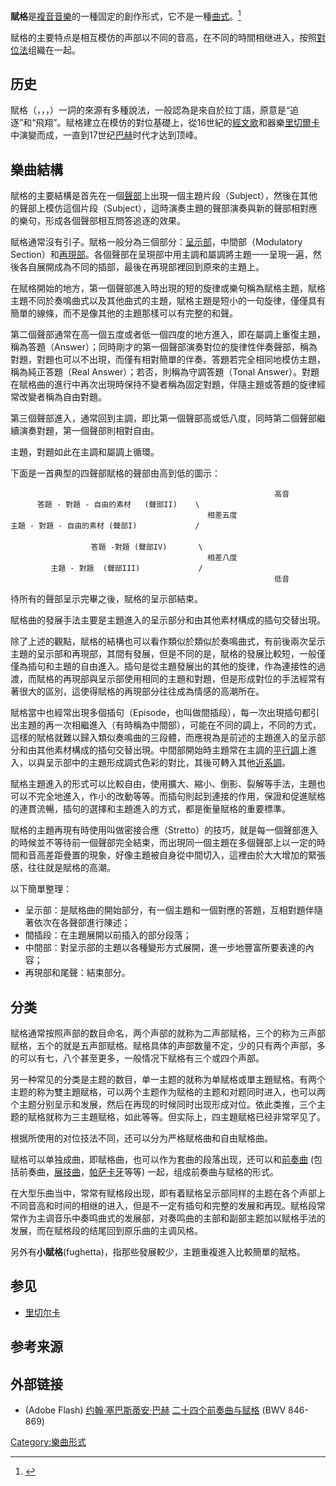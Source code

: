 {{refimprove|time=2016-01-20T03:47:08+00:00}}
'''賦格'''是[[複音音樂|複音音樂]]的一種固定的創作形式，它不是一種[[曲式|曲式]]。<ref>{{cite book | first = Bruce | last = Benward | title = Music in Theory and Practice | edition = 3rd | volume = 2 | location = Dubuque | publisher = Wm. C. Brown Publishers | year = 1985 | page= 45 | isbn = 0-697-03633-2 }}</ref>

赋格的主要特点是相互模仿的声部以不同的音高，在不同的時間相继进入，按照[[對位法|對位法]]组織在一起。

== 历史 ==

賦格（{{lang-en|fugue}}，{{lang-de|Fuge}}，{{lang-fr|fugue}}，{{lang-it|fuga}}）一詞的來源有多種說法，一般認為是來自於拉丁語，原意是“追逐”和“飛翔”。赋格建立在模仿的對位基礎上，從16世紀的[[經文歌|經文歌]]和器樂[[里切爾卡|里切爾卡]]中演變而成，一直到17世纪[[约翰·塞巴斯蒂安·巴赫|巴赫]]时代才达到顶峰。

== 樂曲結構 ==

賦格的主要結構是首先在一個[[聲部|聲部]]上出現一個主題片段（Subject），然後在其他的聲部上模仿這個片段（Subject），這時演奏主題的聲部演奏與新的聲部相對應的樂句，形成各個聲部相互問答追逐的效果。

賦格通常沒有引子。賦格一般分為三個部分：[[呈示部|呈示部]]，中間部（Modulatory Section）和[[再現部|再現部]]。各個聲部在呈現部中用主調和屬調將主題一一呈現一遍，然後各自展開成為不同的插部，最後在再現部裡回到原來的主題上。

在賦格開始的地方，第一個聲部進入時出現的短的旋律或樂句稱為賦格主題，賦格主題不同於奏鳴曲式以及其他曲式的主題，賦格主題是短小的一句旋律，僅僅具有簡單的線條，而不是像其他的主題那樣可以有完整的和聲。

第二個聲部通常在高一個五度或者低一個四度的地方進入，即在屬調上重復主題，稱為答題（Answer）；同時剛才的第一個聲部演奏對位的旋律性伴奏聲部，稱為對題，對題也可以不出現，而僅有相對簡單的伴奏。答題若完全相同地模仿主題，稱為純正答題（Real Answer）；若否，則稱為守調答題（Tonal Answer）。對題在賦格曲的進行中再次出現時保持不變者稱為固定對題，伴隨主題或答題的旋律經常改變者稱為自由對題。

第三個聲部進入，通常回到主調，即比第一個聲部高或低八度，同時第二個聲部繼續演奏對題，第一個聲部則相對自由。

主題，對題如此在主調和屬調上循環。

下面是一首典型的四聲部賦格的聲部由高到低的圖示：

                                                            高音
       答題 - 對題 - 自由的素材   (聲部II)    \                
                                             相差五度          
 主題 - 對題 - 自由的素材 (聲部I)             /  
 
                   答題 -對題 (聲部IV)       \                
                                             相差八度         
          主題 - 對題  (聲部III)             /               
                                                            低音

                                      
待所有的聲部呈示完畢之後，賦格的呈示部結束。

賦格曲的發展手法主要是主題進入的呈示部分和由其他素材構成的插句交替出現。

除了上述的觀點，賦格的結構也可以看作類似於類似於奏鳴曲式，有前後兩次呈示主題的呈示部和再現部，其間有發展，但是不同的是，賦格的發展比較短，一般僅僅為插句和主題的自由進入。插句是從主題發展出的其他的旋律，作為連接性的過渡，而賦格的再現部與呈示部使用相同的主題和對題，但是形成對位的手法經常有著很大的區別，這使得賦格的再現部分往往成為情感的高潮所在。

賦格當中也經常出現多個插句（Episode，也叫做間插段），每一次出現插句都引出主題的再一次相繼進入（有時稱為中間部），可能在不同的調上，不同的方式，這樣的賦格就難以歸入類似奏鳴曲的三段體，而應視為是前述的主題進入的呈示部分和由其他素材構成的插句交替出現。中間部開始時主題常在主調的[[平行調|平行調]]上進入，以與呈示部中的主題形成調式色彩的對比，其後可轉入其他[[近系調|近系調]]。

賦格主題進入的形式可以比較自由，使用擴大、縮小、倒影、裂解等手法，主題也可以不完全地進入，作小的改動等等。而插句則起到連接的作用，保證和促進賦格的連貫流暢，插句的選擇和主題進入的方式，都是衡量賦格的重要標準。

賦格的主題再現有時使用叫做密接合應（Stretto）的技巧，就是每一個聲部進入的時候並不等待前一個聲部完全結束，而出現同一個主題在多個聲部上以一定的時間和音高差距疊置的現象，好像主題被自身從中間切入，這裡由於大大增加的緊張感，往往就是賦格的高潮。

以下簡單整理：

*呈示部：是賦格曲的開始部分，有一個主題和一個對應的答題，互相對題伴隨著依次在各聲部進行陳述；
*間插段：在主題展開以前插入的部分段落；
*中間部：對呈示部的主題以各種變形方式展開，進一步地豐富所要表達的內容；
*再現部和尾聲：結束部分。

== 分类 ==

赋格通常按照声部的数目命名，两个声部的就称为二声部赋格，三个的称为三声部赋格，五个的就是五声部赋格。赋格具体的声部数量不定，少的只有两个声部，多的可以有七，八个甚至更多，一般情况下赋格有三个或四个声部。

另一种常见的分类是主题的数目，单一主题的就称为单赋格或單主題赋格。有两个主题的称为雙主題赋格，可以两个主题作为赋格的主题和对题同时进入，也可以两个主题分别呈示和发展，然后在再现的时候同时出现形成对位。依此类推，三个主题的赋格就称为三主題赋格，如此等等。但实际上，四主題赋格已经非常罕见了。

根据所使用的对位技法不同，还可以分为严格赋格曲和自由赋格曲。

赋格可以单独成曲，即赋格曲，也可以作为套曲的段落出现，还可以和[[前奏曲|前奏曲]] (包括前奏曲，[[展技曲|展技曲]]，[[帕萨卡牙|帕萨卡牙]]等等) 一起，组成前奏曲与赋格的形式。

在大型乐曲当中，常常有赋格段出现，即有着赋格呈示部同样的主题在各个声部上不同音高和时间的相继的进入，但是不一定有插句和完整的发展和再现。赋格段常常作为主调音乐中奏鸣曲式的发展部，对奏鸣曲的主部和副部主题加以赋格手法的发展，而在赋格段的结尾回到原乐曲的主调风格。

另外有'''小賦格'''(fughetta)，指那些發展較少，主題重複進入比較簡單的賦格。

==参见 ==
* [[里切尔卡|里切尔卡]]

== 参考来源==
{{reflist}}
== 外部链接 ==
* (Adobe Flash) [[约翰·塞巴斯蒂安·巴赫|约翰·塞巴斯蒂安·巴赫]] [https://web.archive.org/web/20140327234149/http://oregonbachfestival.com/well-tempered-clavier 二十四个前奏曲与赋格] (BWV 846-869)

{{Authority control}}

[[Category:樂曲形式|Category:樂曲形式]]